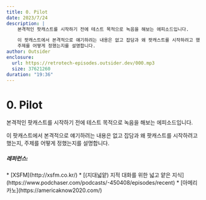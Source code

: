 ```yaml
---
title: 0. Pilot
date: 2023/7/24
description: |
    본격적인 팟캐스트를 시작하기 전에 테스트 목적으로 녹음을 해보는 에피소드입니다.

    이 팟캐스트에서 본격적으로 얘기하려는 내용은 없고 잡담과 왜 팟캐스트를 시작하려고 했는지,
    주제를 어떻게 정했는지를 설명합니다.
author: Outsider
enclosure:
  url: https://retrotech-episodes.outsider.dev/000.mp3
  size: 37621260
duration: "19:36"
---
```


# 0. Pilot

본격적인 팟캐스트를 시작하기 전에 테스트 목적으로 녹음을 해보는 에피소드입니다.

이 팟캐스트에서 본격적으로 얘기하려는 내용은 없고 잡담과 왜 팟캐스트를 시작하려고 했는지,
주제를 어떻게 정했는지를 설명합니다.

##### 레퍼런스:
<div class="refs">
* [XSFM](http://xsfm.co.kr/)
* [(지대넓얕) 지적 대화를 위한 넓고 얕은 지식](https://www.podchaser.com/podcasts/-450408/episodes/recent)
* [아메리카노](https://americaknow2020.com/)
</div>


<Badges link="#" />
